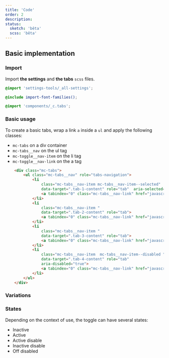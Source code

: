 ```yaml
---
title: 'Code'
order: 2
description:
status:
  sketch: 'bêta'
  scss: 'bêta'
---
```


## Basic implementation

### Import

Import **the settings** and **the tabs** `scss` files.

```scss
@import 'settings-tools/_all-settings';

@include import-font-families();

@import 'components/_c.tabs';
```

### Basic usage

To create a basic tabs, wrap a link `a` inside a `ul` and apply the following classes:

- `mc-tabs` on a div container
- `mc-tabs__nav` on the ul tag
- `mc-toggle__nav-item` on the li tag
- `mc-toggle__nav-link` on the a tag

```html
	<div class="mc-tabs">
		<ul class="mc-tabs__nav" role="tabs-navigation">
			<li
				class="mc-tabs__nav-item mc-tabs__nav-item--selected"
				data-target=".tab-1-content" role="tab"  aria-selected="true">
				<a tabindex="0" class="mc-tabs__nav-link" href="javascript:void(0);" role="tab">Tab Selected</a>
			</li>
			<li
				class="mc-tabs__nav-item "
				data-target=".tab-2-content" role="tab">
				<a tabindex="0" class="mc-tabs__nav-link" href="javascript:void(0);" role="tab">Tab Default 1</a>
			</li>
			<li
				class="mc-tabs__nav-item "
				data-target=".tab-3-content" role="tab">
				<a tabindex="0" class="mc-tabs__nav-link" href="javascript:void(0);" role="tab">Tab default 2</a>
			</li>
			<li
				class="mc-tabs__nav-item  mc-tabs__nav-item--disabled "
				data-target=".tab-4-content" role="tab"  
				aria-disabled="true">
				<a tabindex="0" class="mc-tabs__nav-link" href="javascript:void(0);" role="tab">Tab Disabled</a>
			</li>
		</ul>
	</div>
```

<Preview path="Tabs-all-stats" nude />

### Variations

### States

Depending on the context of use, the toggle can have several states:

- Inactive
- Active
- Active disable
- Inactive disable
- Off disabled

<Preview path="Tabs-code-states" />



